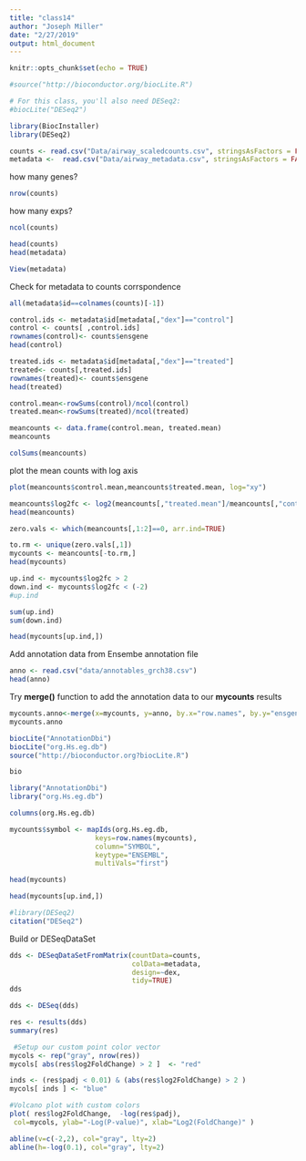 ```yaml
---
title: "class14"
author: "Joseph Miller"
date: "2/27/2019"
output: html_document
---
```


```r
knitr::opts_chunk$set(echo = TRUE)
```

```r
#source("http://bioconductor.org/biocLite.R")

# For this class, you'll also need DESeq2:
#biocLite("DESeq2")
```


```r
library(BiocInstaller)
library(DESeq2)
```

```r
counts <- read.csv("Data/airway_scaledcounts.csv", stringsAsFactors = FALSE)
metadata <-  read.csv("Data/airway_metadata.csv", stringsAsFactors = FALSE)
```

how many genes?
```r
nrow(counts)
```

how many exps?
```r
ncol(counts)
```


```r
head(counts)
head(metadata)
```

```r
View(metadata)
```

Check for metadata to counts corrspondence
```r
all(metadata$id==colnames(counts)[-1])
```





```r
control.ids <- metadata$id[metadata[,"dex"]=="control"]
control <- counts[ ,control.ids] 
rownames(control)<- counts$ensgene
head(control)

treated.ids <- metadata$id[metadata[,"dex"]=="treated"]
treated<- counts[,treated.ids]
rownames(treated)<- counts$ensgene
head(treated)


```

```r
control.mean<-rowSums(control)/ncol(control)
treated.mean<-rowSums(treated)/ncol(treated)
```

```r
meancounts <- data.frame(control.mean, treated.mean)
meancounts
```

```r
colSums(meancounts)
```

plot the mean counts with log axis
```r
plot(meancounts$control.mean,meancounts$treated.mean, log="xy")
```

```r
meancounts$log2fc <- log2(meancounts[,"treated.mean"]/meancounts[,"control.mean"])
head(meancounts)
```


```r
zero.vals <- which(meancounts[,1:2]==0, arr.ind=TRUE)

to.rm <- unique(zero.vals[,1])
mycounts <- meancounts[-to.rm,]
head(mycounts)
```


```r
up.ind <- mycounts$log2fc > 2
down.ind <- mycounts$log2fc < (-2)
#up.ind

sum(up.ind)
sum(down.ind)
```


```r
head(mycounts[up.ind,])
```

Add annotation data from Ensembe annotation file

```r
anno <- read.csv("data/annotables_grch38.csv")
head(anno)
```


Try **merge()** function to add the annotation data to our **mycounts** results

```r
mycounts.anno<-merge(x=mycounts, y=anno, by.x="row.names", by.y="ensgene")
mycounts.anno
```


```r
biocLite("AnnotationDbi")
biocLite("org.Hs.eg.db")
source("http://bioconductor.org?biocLite.R")

bio
```

```r
library("AnnotationDbi")
library("org.Hs.eg.db")
```

```r
columns(org.Hs.eg.db)
```


```r
mycounts$symbol <- mapIds(org.Hs.eg.db,
                     keys=row.names(mycounts),
                     column="SYMBOL",
                     keytype="ENSEMBL",
                     multiVals="first")
```

```r
head(mycounts)
```

```r
head(mycounts[up.ind,])
```

```r
#library(DESeq2)
citation("DESeq2")
```

Build or DESeqDataSet
```r
dds <- DESeqDataSetFromMatrix(countData=counts, 
                              colData=metadata, 
                              design=~dex, 
                              tidy=TRUE)
dds
```

```r
dds <- DESeq(dds)
```




```r
res <- results(dds)
summary(res)
```

```r
 #Setup our custom point color vector 
mycols <- rep("gray", nrow(res))
mycols[ abs(res$log2FoldChange) > 2 ]  <- "red" 

inds <- (res$padj < 0.01) & (abs(res$log2FoldChange) > 2 )
mycols[ inds ] <- "blue"

#Volcano plot with custom colors 
plot( res$log2FoldChange,  -log(res$padj), 
 col=mycols, ylab="-Log(P-value)", xlab="Log2(FoldChange)" )

abline(v=c(-2,2), col="gray", lty=2)
abline(h=-log(0.1), col="gray", lty=2)
```





